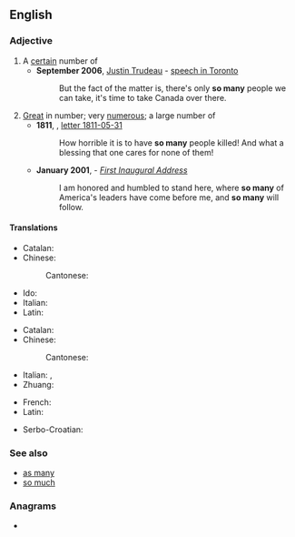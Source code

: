 ==English==

===Adjective===
{{en-adj|-}}

# A [[certain]] number of
#* '''September 2006''', [[w:Justin Trudeau|Justin Trudeau]] - [[s:Justin Trudeau Darfur speech|speech in Toronto]]
#*: But the fact of the matter is, there's only '''so many''' people we can take, it's time to take Canada over there.
# [[great|Great]] in number; very [[numerous]]; a large number of
#* '''1811''', {{w|Jane Austen}}, [[q:Jane Austen#Letters|letter 1811-05-31]]
#*: How horrible it is to have '''so many''' people killed! And what a blessing that one cares for none of them!
#* '''January 2001''', {{w|George W. Bush}} - ''[[s:George W. Bush's First Inaugural Address|First Inaugural Address]]''
#*: I am honored and humbled to stand here, where '''so many''' of America's leaders have come before me, and '''so many''' will follow.

====Translations====
{{trans-top|a certain number}}
* Catalan: {{t+|ca|tant}}
* Chinese:
*: Cantonese: {{t|yue|咁多|tr=gam3 do1|sc=Hani}}
{{trans-mid}}
* Ido: {{t+|io|tanta}}
* Italian: {{t|it|tot|m}}
* Latin: {{t|la|tot}}
{{trans-bottom}}

{{trans-top|very numerous}}
* Catalan: {{t+|ca|tants}}
* Chinese:
*: Cantonese: {{t|yue|咁多|tr=gam3 do1|sc=Hani}}
{{trans-mid}}
* Italian: {{t|it|tot}}, {{t|it|così tanti}}
* Zhuang: {{t|za|geijlai}}
{{trans-bottom}}

{{checktrans-top}}
* French: {{t+check|fr|tant}}
* Latin: {{t-check|la|tot}}
{{trans-mid}}
* Serbo-Croatian: {{t+check|sh|toliko}}
{{trans-bottom}}

===See also===
* [[as many]]
* [[so much]]

===Anagrams===
* {{anagrams|en|a=amnosy|Mayons|Mayson}}